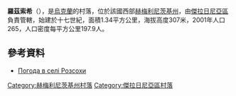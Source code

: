 {{coord|49|20|35|N|27|29|51|E|scale:100000|display=title}}

'''羅茲索希'''（{{lang-uk|Розсохи}}），是[[烏克蘭|烏克蘭]]的村落，位於該國西部[[赫梅利尼茨基州|赫梅利尼茨基州]]，由[[傑拉日尼亞區|傑拉日尼亞區]]負責管轄，始建於十七世紀，面積1.34平方公里，海拔高度307米，2001年人口265，人口密度每平方公里197.9人。

==參考資料==
* [http://weather.in.ua/ua/hmel'nickaja/22612 Погода в селі Розсохи] {{Wayback|url=http://weather.in.ua/ua/hmel%27nickaja/22612 |date=20201022083059 }}

{{DEFAULTSORT:Розсохи}}
[[Category:赫梅利尼茨基州村落|Category:赫梅利尼茨基州村落]]
[[Category:傑拉日尼亞區村落|Category:傑拉日尼亞區村落]]


{{Khmelnytskyi-geo-stub}}